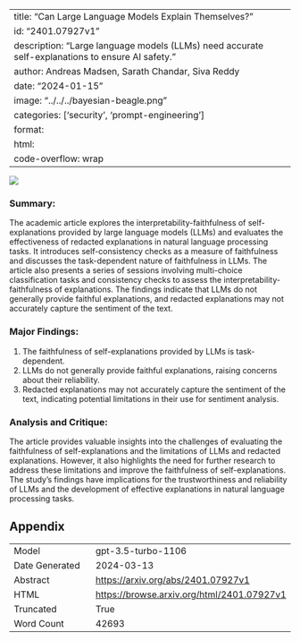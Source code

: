 
---
title: "Can Large Language Models Explain Themselves?"
id: "2401.07927v1"
description: "Large language models (LLMs) need accurate self-explanations to ensure AI safety."
author: Andreas Madsen, Sarath Chandar, Siva Reddy
date: "2024-01-15"
image: "../../../bayesian-beagle.png"
categories: ['security', 'prompt-engineering']
format:
  html:
    code-overflow: wrap
---

![](../../../bayesian-beagle.png)

### Summary:

The academic article explores the interpretability-faithfulness of self-explanations provided by large language models (LLMs) and evaluates the effectiveness of redacted explanations in natural language processing tasks. It introduces self-consistency checks as a measure of faithfulness and discusses the task-dependent nature of faithfulness in LLMs. The article also presents a series of sessions involving multi-choice classification tasks and consistency checks to assess the interpretability-faithfulness of explanations. The findings indicate that LLMs do not generally provide faithful explanations, and redacted explanations may not accurately capture the sentiment of the text.

### Major Findings:
1. The faithfulness of self-explanations provided by LLMs is task-dependent.
2. LLMs do not generally provide faithful explanations, raising concerns about their reliability.
3. Redacted explanations may not accurately capture the sentiment of the text, indicating potential limitations in their use for sentiment analysis.

### Analysis and Critique:
The article provides valuable insights into the challenges of evaluating the faithfulness of self-explanations and the limitations of LLMs and redacted explanations. However, it also highlights the need for further research to address these limitations and improve the faithfulness of self-explanations. The study's findings have implications for the trustworthiness and reliability of LLMs and the development of effective explanations in natural language processing tasks.

## Appendix

|          |          |
|----------|----------|
| Model     | gpt-3.5-turbo-1106       |
| Date Generated     | 2024-03-13       |
| Abstract | [https://arxiv.org/abs/2401.07927v1](https://arxiv.org/abs/2401.07927v1)        |
| HTML     | [https://browse.arxiv.org/html/2401.07927v1](https://browse.arxiv.org/html/2401.07927v1)       |
| Truncated       | True       |
| Word Count       | 42693       |